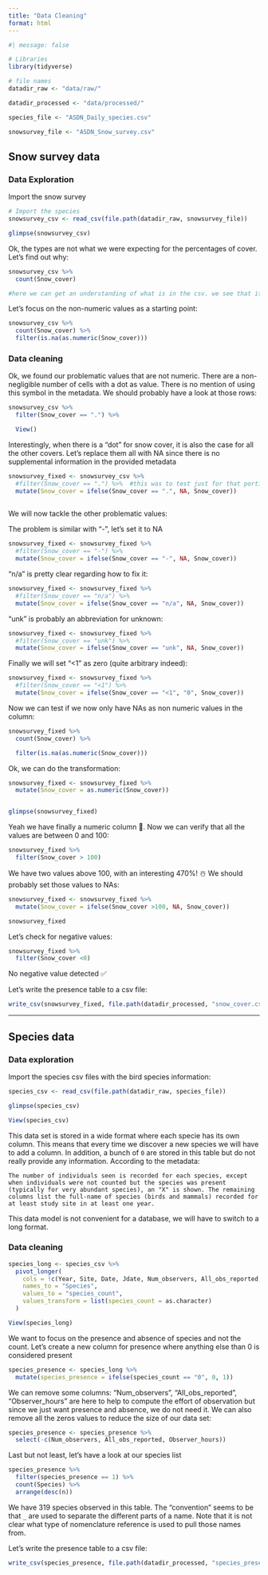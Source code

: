 ```yaml
---
title: "Data Cleaning"
format: html
---
```


```r
#| message: false  

# Libraries
library(tidyverse)

# file names
datadir_raw <- "data/raw/"

datadir_processed <- "data/processed/"

species_file <- "ASDN_Daily_species.csv"

snowsurvey_file <- "ASDN_Snow_survey.csv"
```


## Snow survey data

### Data Exploration

Import the snow survey

```r
# Import the species
snowsurvey_csv <- read_csv(file.path(datadir_raw, snowsurvey_file))

glimpse(snowsurvey_csv)

```

Ok, the types are not what we were expecting for the percentages of cover. Let's find out why:

```r

snowsurvey_csv %>% 
  count(Snow_cover)

#here we can get an understanding of what is in the csv. we see that it is not all numbers and instead has some symbols in it. this is why it is showing up as a character class

```

Let's focus on the non-numeric values as a starting point:

```r

snowsurvey_csv %>% 
  count(Snow_cover) %>% 
  filter(is.na(as.numeric(Snow_cover)))

```

### Data cleaning

Ok, we found our problematic values that are not numeric. There are a non-negligible number of cells with a dot as value. There is no mention of using this symbol in the metadata. We should probably have a look at those rows:

```r

snowsurvey_csv %>% 
  filter(Snow_cover == ".") %>% 

  View()
```

Interestingly, when there is a "dot" for snow cover, it is also the case for all the other covers. Let's replace them all with NA since there is no supplemental information in the provided metadata

```r

snowsurvey_fixed <- snowsurvey_csv %>% 
  #filter(Snow_cover == ".") %>%  #this was to test just for that portion of the dataset. because we commented it out, we now applied it to the whole dataset
  mutate(Snow_cover = ifelse(Snow_cover == ".", NA, Snow_cover))
  

```

We will now tackle the other problematic values:

The problem is similar with "-", let's set it to NA

```r

snowsurvey_fixed <- snowsurvey_fixed %>% 
  #filter(Snow_cover == "-") %>% 
  mutate(Snow_cover = ifelse(Snow_cover == "-", NA, Snow_cover))

```

"n/a" is pretty clear regarding how to fix it:

```r

snowsurvey_fixed <- snowsurvey_fixed %>% 
  #filter(Snow_cover == "n/a") %>% 
  mutate(Snow_cover = ifelse(Snow_cover == "n/a", NA, Snow_cover))

```

"unk" is probably an abbreviation for unknown:

```r

snowsurvey_fixed <- snowsurvey_fixed %>% 
  #filter(Snow_cover == "unk") %>% 
  mutate(Snow_cover = ifelse(Snow_cover == "unk", NA, Snow_cover))

```

Finally we will set "<1" as zero (quite arbitrary indeed):

```r

snowsurvey_fixed <- snowsurvey_fixed %>% 
  #filter(Snow_cover == "<1") %>% 
  mutate(Snow_cover = ifelse(Snow_cover == "<1", "0", Snow_cover))

```

Now we can test if we now only have NAs as non numeric values in the column:

```r

snowsurvey_fixed %>% 
  count(Snow_cover) %>% 

  filter(is.na(as.numeric(Snow_cover)))
```

Ok, we can do the transformation:

```r

snowsurvey_fixed <- snowsurvey_fixed %>% 
  mutate(Snow_cover = as.numeric(Snow_cover))


glimpse(snowsurvey_fixed)
```

Yeah we have finally a numeric column 🎉. Now we can verify that all the values are between 0 and 100:

```r

snowsurvey_fixed %>% 
  filter(Snow_cover > 100)
```

We have two values above 100, with an interesting 470%! ☃️ We should probably set those values to NAs:

```r

snowsurvey_fixed <- snowsurvey_fixed %>% 
  mutate(Snow_cover = ifelse(Snow_cover >100, NA, Snow_cover))

snowsurvey_fixed

```

Let's check for negative values:

```r

snowsurvey_fixed %>% 
  filter(Snow_cover <0)

```

No negative value detected ✅

Let's write the presence table to a csv file:

```r
write_csv(snowsurvey_fixed, file.path(datadir_processed, "snow_cover.csv"))
```

<hr> 


## Species data

### Data exploration

Import the species csv files with the bird species information:

```r
species_csv <- read_csv(file.path(datadir_raw, species_file))

glimpse(species_csv)

View(species_csv)

```

This data set is stored in a wide format where each specie has its own column. This means that every time we discover a new species we will have to add a column. In addition, a bunch of `0` are stored in this table but do not really provide any information. According to the metadata:

```
The number of individuals seen is recorded for each species, except when individuals were not counted but the species was present (typically for very abundant species), an "X" is shown. The remaining columns list the full-name of species (birds and mammals) recorded for at least study site in at least one year.
```

This data model is not convenient for a database, we will have to switch to a long format.


### Data cleaning

```r

species_long <- species_csv %>% 
  pivot_longer(
    cols = !c(Year, Site, Date, Jdate, Num_observers, All_obs_reported, Observer_hours),
    names_to = "Species", 
    values_to = "species_count",
    values_transform = list(species_count = as.character)
  )
```


```r
View(species_long)
```

We want to focus on the presence and absence of species and not the count. Let's create a new column for presence where anything else than 0 is considered present

```r

species_presence <- species_long %>% 
  mutate(species_presence = ifelse(species_count == "0", 0, 1))
```

We can remove some columns: "Num_observers", "All_obs_reported", "Observer_hours" are here to help to compute the effort of observation but since we just want presence and absence, we do not need it. We can also remove all the zeros values to reduce the size of our data set:

```r

species_presence <- species_presence %>% 
  select(-c(Num_observers, All_obs_reported, Observer_hours))

```

Last but not least, let's have a look at our species list

```r

species_presence %>% 
  filter(species_presence == 1) %>% 
  count(Species) %>% 
  arrange(desc(n))
```

We have 319 species observed in this table. The "convention" seems to be that `_` are used to separate the different parts of a name. Note that it is not clear what type of nomenclature reference is used to pull those names from.

Let's write the presence table to a csv file:

```r
write_csv(species_presence, file.path(datadir_processed, "species_presence.csv"))
```



